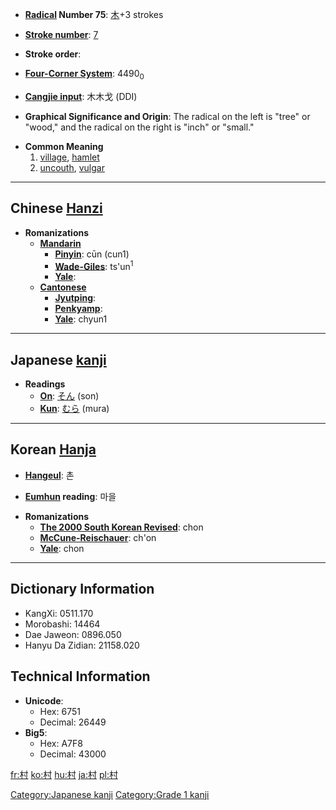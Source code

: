 * '''[[Wiktionary:Chinese radical index| Radical]] Number 75''': [[Wiktionary:Chinese radical index 木|木]]+3 strokes

* '''[[Wiktionary:Chinese total strokes index|Stroke number]]''': [[Wiktionary:Chinese total strokes index 7|7]]

* '''Stroke order''': 

* '''[[Wiktionary:Chinese four corner index|Four-Corner System]]''': 4490<sub>0</sub>

* '''[[Wiktionary:Chinese Cangjie index|Cangjie input]]''': 木木戈 (DDI)

* '''Graphical Significance and Origin''': The radical on the left is "tree" or "wood," and the radical on the right is "inch" or "small."<!--why this symbolizes "village" I have no idea!-->

* '''Common Meaning'''
*# [[village]], [[hamlet]]
*# [[uncouth]], [[vulgar]]


----

== Chinese [[Hanzi]] ==

* '''Romanizations'''
** '''[[Mandarin]]'''
*** '''[[Pinyin]]''': cūn (cun1)
*** '''[[Wade-Giles]]''': ts'un<sup>1</sup>
*** '''[[Yale]]''': 
** '''[[Cantonese]]'''
*** '''[[Jyutping]]''':
*** '''[[Penkyamp]]''': 
*** '''[[Yale]]''': chyun1


----

== Japanese [[kanji]] ==

* '''Readings'''
** '''[[On]]''': [[そん]] (son)
** '''[[Kun]]''': [[むら]] (mura)

----

== Korean [[Hanja]] ==

* '''[[Hangeul]]''': 촌

* '''[[Eumhun]] reading''': 마을

* '''Romanizations'''
** '''[[The 2000 South Korean Revised Romanization|The 2000 South Korean Revised]]''': chon
** '''[[McCune-Reischauer]]''': ch'on
** '''[[Yale]]''': chon

----

== Dictionary Information ==

* KangXi: 0511.170
* Morobashi: 14464
* Dae Jaweon: 0896.050
* Hanyu Da Zidian: 21158.020

== Technical Information ==

* '''Unicode''':
** Hex: 6751
** Decimal: 26449
* '''Big5''':
** Hex: A7F8
** Decimal: 43000

[[Category:Japanese kanji]]
[[Category:Grade 1 kanji]]

[[fr:村]]
[[ko:村]]
[[hu:村]]
[[ja:村]]
[[pl:村]]